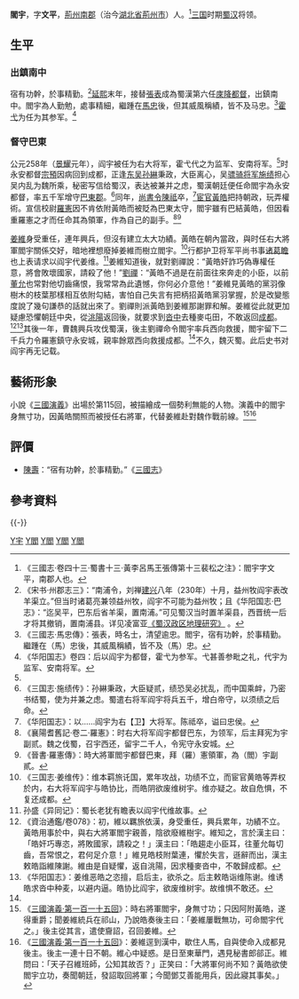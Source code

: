 '''閻宇'''{{BD|？||？||catIdx=Y}}，字'''文平'''，[[荊州|荊州]][[南郡|南郡]]（治今[[湖北省|湖北省]][[荊州市|荊州市]]）人。<ref>《三國志·卷四十三·蜀書十三·黃李呂馬王張傳第十三裴松之注》：閻宇字文平，南郡人也。</ref>[[三国|三国]]时期[[蜀汉|蜀汉]]将领。

==生平==
===出鎮南中===
宿有功幹，於事精勤。<ref>《宋书·州郡志三》：“南浦令，刘禅[[建兴_(蜀汉)|建兴]]八年（230年）十月，益州牧阎宇表改羊渠立。”但当时诸葛亮兼领益州牧，阎宇不可能为益州牧；且《华阳国志·巴志》：“迄吴平，巴东后省羊渠，置南浦。”可见蜀汉当时置羊渠县，西晋统一后才将其撤销，置南浦县。详见凌富亚[http://www.docin.com/p-1164941385.html 《蜀汉政区地理研究》] {{Wayback|url=http://www.docin.com/p-1164941385.html |date=20190603220049 }}。</ref>[[延熙_(蜀汉)|延熙]]末年，接替[[张表_(蜀汉)|張表]]成為蜀漢第六任[[庲降都督|庲降都督]]，出鎮南中。閻宇為人勤勉，處事精細，繼踵在[[马忠_(蜀汉)|馬忠]]後，但其威風稱績，皆不及马忠。<ref>《三國志·馬忠傳》：張表，時名士，清望逾忠。閻宇，宿有功幹，於事精勤。繼踵在（馬）忠後，其威風稱績，皆不及（馬）忠。</ref>[[霍弋|霍弋]]为任为其参军。<ref name=HY4>《华阳国志》卷四：后以阎宇为都督，霍弋为参军。弋甚善参毗之礼，代宇为监军、安南将军。</ref>

===督守巴東===
公元258年（[[景耀|景耀]]元年），阎宇被任为右大将军，霍弋代之为监军、安南将军。<ref name=HY4/>时永安都督[[宗預|宗預]]因病回到成都，正逢[[孙吴|东吴]][[孙綝|孙綝]]秉政，大臣离心，吴[[骠骑将军|骠骑将军]][[施绩|施绩]]担心吴内乱为魏所乘，秘密写信给蜀汉，表达被兼并之虑，蜀漢朝廷便任命閻宇為永安都督，率五千军增守[[巴東郡|巴東郡]]。<ref>《三国志·施绩传》：孙綝秉政，大臣疑贰，绩恐吴必扰乱，而中国乘衅，乃密书结蜀，使为并兼之虑。蜀遣右将军阎宇将兵五千，增白帝守，以须绩之后命。</ref>同年，[[尚書令|尚書令]][[陳祗|陳祗]]卒，<ref>《华阳国志》：以……阎宇为右【卫】大将军。陈祗卒，谥曰忠侯。</ref>[[宦官|宦官]][[黄皓_(宦官)|黃皓]]把持朝政，玩弄權術。宣信校尉[[羅憲|羅憲]]因不肯依附黃皓而被貶為巴東太守，閻宇雖有巴結黃皓，但因看重羅憲之才而任命其為領軍，作為自己的副手。<ref name=XYJ>《襄陽耆舊記·卷二·羅憲》：时右大将军阎宇都督巴东，为领军，后主拜宪为宇副贰。魏之伐蜀，召宇西还，留宇二千人，令宪守永安城。</ref><ref>《晉書·羅憲傳》：時大將軍閻宇都督巴東，拜（羅）憲領軍，為（閻）宇副貳。</ref>

[[姜維|姜維]]身受重任，連年興兵，但沒有建立太大功績。黃皓在朝內當政，與时任右大將軍閻宇關係交好，暗地裡想廢掉姜維而樹立閻宇。<ref>《三国志·姜维传》：维本羁旅讬国，累年攻战，功绩不立，而宦官黄皓等弄权於内，右大将军阎宇与皓协比，而皓阴欲废维树宇。维亦疑之。故自危惧，不复还成都。</ref>行都护卫将军平尚书事[[诸葛瞻|诸葛瞻]]也上表请求以阎宇代姜维。<ref>孙盛《异同记》：蜀长老犹有瞻表以阎宇代维故事。</ref>姜維知道後，就對劉禪說：“黃皓奸詐巧偽專權任意，將會敗壞國家，請殺了他！”[[劉禪|劉禪]]：“黃皓不過是在前面往來奔走的小臣，以前[[董允|董允]]也常對他切齒痛恨，我常常為此遺憾，你何必介意他！”姜維見黃皓的黨羽像樹木的枝葉那樣相互依附勾結，害怕自己失言有把柄招黃皓黨羽掌握，於是改變態度說了幾句謙恭的話就出來了。劉禪則派黃皓到姜維那謝罪和解。姜維從此就更加疑慮恐懼朝廷中央，從[[洮陽|洮陽]]返回後，就要求到[[沓中|沓中]]去種麥屯田，不敢返回[[成都|成都]]。<ref>《資治通鑑/卷078》：初，維以羈旅依漢，身受重任，興兵累年，功績不立。黃皓用事於中，與右大將軍閻宇親善，陰欲廢維樹宇。維知之，言於漢主曰：「皓奸巧專恣，將敗國家，請殺之！」漢主曰：「皓趨走小臣耳，往董允每切齒，吾常恨之，君何足介意！」維見皓枝附葉連，懼於失言，遜辭而出，漢主敕皓詣維陳謝。維由是自疑懼，返自洮陽，因求種麥沓中，不敢歸成都。</ref><ref>《华阳国志》：姜维恶皓之恣擅，启后主，欲杀之。后主敕皓诣维陈谢。维诱皓求沓中种麦，以避内逼。皓协比阎宇，欲废维树宇。故维惧不敢还。</ref>其後一年，曹魏興兵攻伐蜀漢，後主劉禪命令閻宇率兵西向救援，閻宇留下二千兵力令羅憲鎮守永安城，親率餘眾西向救援成都。<ref name=XYJ/>不久，魏灭蜀。此后史书对阎宇再无记载。

==藝術形象==
小說《[[三國演義|三國演義]]》出場於第115回，被描繪成一個勢利無能的人物。演義中的閻宇身無寸功，因黃皓關照而被授任右將軍，代替姜維赴對魏作戰前線。<ref>《[[:s:三國演義/第115回|三國演義·第一百一十五回]]》：時右將軍閻宇，身無寸功；只因阿附黃皓，遂得重爵；聞姜維統兵在祁山，乃說皓奏後主曰：「姜維屢戰無功，可命閻宇代之。」後主從其言，遣使齎詔，召回姜維。</ref><ref>《[[:s:三國演義/第115回|三國演義·第一百一十五回]]》：姜維逕到漢中，歇住人馬，自與使命入成都見後主。後主一連十日不朝。維心中疑惑。是日至東華門，遇見秘書郎郤正。維問曰：「天子召維班師，公知其故否？」正笑曰：「大將軍何尚不知？黃皓欲使閻宇立功，奏聞朝廷，發詔取回將軍；今聞鄧艾善能用兵，因此寢其事矣。」</ref>

==評價==
*[[陳壽|陳壽]]：“宿有功幹，於事精勤。”《[[三國志|三國志]]》

==參考資料==
{{reflist}}
{{-}}
{{start box}}
{{s-off}}
{{s-before|[[張表_(蜀漢)|張表]]}}
{{s-title|[[蜀汉|蜀汉]][[庲降都督|庲降都督]]|？—257年}}
{{s-after|[[霍弋|霍弋]]}}
{{s-before|[[宗预|宗预]]}}
{{s-title|[[蜀汉|蜀汉]]永安都督|258年-263年}}
{{s-after|[[罗宪|罗宪]]}}
{{end box}}

[[Category:閻姓|Y宇]]
[[Category:蜀漢軍事人物|Y閻]]
[[Category:中國下落不明者|Y閻]]
[[Category:庲降都督|Y閻]]
[[Category:荆沙人|Y閻]]